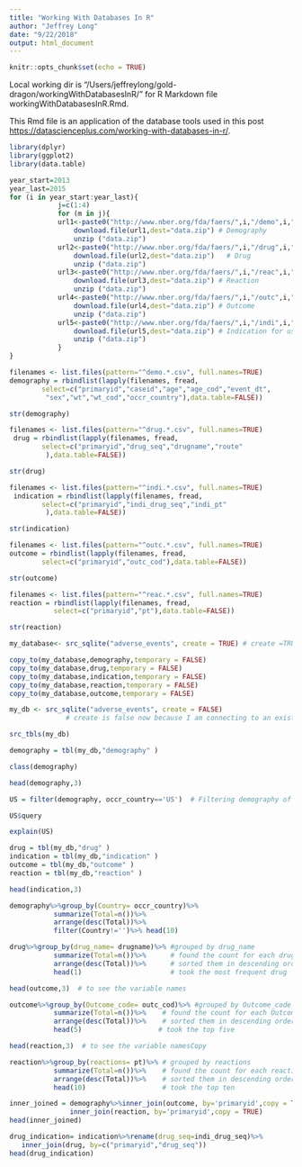 ```yaml
---
title: "Working With Databases In R"
author: "Jeffrey Long"
date: "9/22/2018"
output: html_document
---
```


```r
knitr::opts_chunk$set(echo = TRUE)
```

Local working dir is 
"/Users/jeffreylong/gold-dragon/workingWithDatabasesInR/"
for R Markdown file workingWithDatabasesInR.Rmd.

This Rmd file is an application of the 
database tools used in this post
[https://datascienceplus.com/working-with-databases-in-r/](https://datascienceplus.com/working-with-databases-in-r/).

```r
library(dplyr)
library(ggplot2)
library(data.table)
```

```r
year_start=2013
year_last=2015
for (i in year_start:year_last){
            j=c(1:4)
            for (m in j){
            url1<-paste0("http://www.nber.org/fda/faers/",i,"/demo",i,"q",m,".csv.zip")
                download.file(url1,dest="data.zip") # Demography
                unzip ("data.zip")
            url2<-paste0("http://www.nber.org/fda/faers/",i,"/drug",i,"q",m,".csv.zip")
                download.file(url2,dest="data.zip")   # Drug 
                unzip ("data.zip")
            url3<-paste0("http://www.nber.org/fda/faers/",i,"/reac",i,"q",m,".csv.zip")
                download.file(url3,dest="data.zip") # Reaction
                unzip ("data.zip")
            url4<-paste0("http://www.nber.org/fda/faers/",i,"/outc",i,"q",m,".csv.zip")
                download.file(url4,dest="data.zip") # Outcome
                unzip ("data.zip")
            url5<-paste0("http://www.nber.org/fda/faers/",i,"/indi",i,"q",m,".csv.zip")
                download.file(url5,dest="data.zip") # Indication for use
                unzip ("data.zip")
            }
}
```



```r
filenames <- list.files(pattern="^demo.*.csv", full.names=TRUE)
demography = rbindlist(lapply(filenames, fread,
        select=c("primaryid","caseid","age","age_cod","event_dt",
         "sex","wt","wt_cod","occr_country"),data.table=FALSE))

str(demography)
```



```r
filenames <- list.files(pattern="^drug.*.csv", full.names=TRUE)
 drug = rbindlist(lapply(filenames, fread,
        select=c("primaryid","drug_seq","drugname","route"
         ),data.table=FALSE))

str(drug)
```



```r
filenames <- list.files(pattern="^indi.*.csv", full.names=TRUE)
 indication = rbindlist(lapply(filenames, fread,
        select=c("primaryid","indi_drug_seq","indi_pt"
         ),data.table=FALSE))

str(indication)
```



```r
filenames <- list.files(pattern="^outc.*.csv", full.names=TRUE)
outcome = rbindlist(lapply(filenames, fread,
        select=c("primaryid","outc_cod"),data.table=FALSE))

str(outcome)
```



```r
filenames <- list.files(pattern="^reac.*.csv", full.names=TRUE)
reaction = rbindlist(lapply(filenames, fread,
           select=c("primaryid","pt"),data.table=FALSE))

str(reaction)
```



```r
my_database<- src_sqlite("adverse_events", create = TRUE) # create =TRUE creates a new database
```



```r
copy_to(my_database,demography,temporary = FALSE) 
copy_to(my_database,drug,temporary = FALSE)       
copy_to(my_database,indication,temporary = FALSE) 
copy_to(my_database,reaction,temporary = FALSE)   
copy_to(my_database,outcome,temporary = FALSE)
```



```r
my_db <- src_sqlite("adverse_events", create = FALSE)
              # create is false now because I am connecting to an existing database
```



```r
src_tbls(my_db)
```



```r
demography = tbl(my_db,"demography" )

class(demography)
```



```r
head(demography,3)
```



```r
US = filter(demography, occr_country=='US')  # Filtering demography of patients from the US
```



```r
US$query
```



```r
explain(US)
```



```r
drug = tbl(my_db,"drug" )
indication = tbl(my_db,"indication" )
outcome = tbl(my_db,"outcome" )
reaction = tbl(my_db,"reaction" )
```



```r
head(indication,3)
```




```r
demography%>%group_by(Country= occr_country)%>% 
           summarize(Total=n())%>%      
           arrange(desc(Total))%>%       
           filter(Country!='')%>% head(10)
```



```r
drug%>%group_by(drug_name= drugname)%>% #grouped by drug_name
           summarize(Total=n())%>%      # found the count for each drug name
           arrange(desc(Total))%>%      # sorted them in descending order
           head(1)                      # took the most frequent drug
```




```r
head(outcome,3)  # to see the variable names
```




```r
outcome%>%group_by(Outcome_code= outc_cod)%>% #grouped by Outcome_code
           summarize(Total=n())%>%    # found the count for each Outcome_code
           arrange(desc(Total))%>%    # sorted them in descending order
           head(5)                   # took the top five
```




```r
head(reaction,3)  # to see the variable namesCopy
```




```r
reaction%>%group_by(reactions= pt)%>% # grouped by reactions
           summarize(Total=n())%>%    # found the count for each reaction type
           arrange(desc(Total))%>%    # sorted them in descending order
           head(10)                   # took the top ten
```



```r
inner_joined = demography%>%inner_join(outcome, by='primaryid',copy = TRUE)%>%
               inner_join(reaction, by='primaryid',copy = TRUE)
head(inner_joined)
```




```r
drug_indication= indication%>%rename(drug_seq=indi_drug_seq)%>%
   inner_join(drug, by=c("primaryid","drug_seq"))
head(drug_indication)
```


